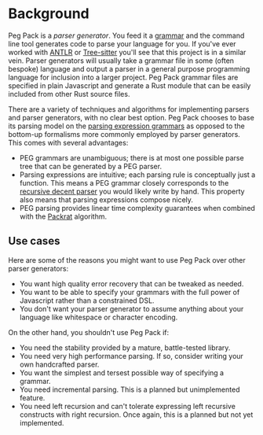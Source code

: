 # Background

Peg Pack is a _parser generator_.
You feed it a [grammar](https://en.wikipedia.org/wiki/Formal_grammar) and the command line tool generates code to parse your language for you.
If you've ever worked with [ANTLR](https://www.antlr.org/) or [Tree-sitter](https://tree-sitter.github.io/tree-sitter) you'll see that this project is in a similar vein.
Parser generators will usually take a grammar file in some (often bespoke) language and output a parser in a general purpose programming language for inclusion into a larger project.
Peg Pack grammar files are specified in plain Javascript and generate a Rust module that can be easily included from other Rust source files.

There are a variety of techniques and algorithms for implementing parsers and parser generators, with no clear best option.
Peg Pack chooses to base its parsing model on the [parsing expression grammars](https://bford.info/pub/lang/peg.pdf) as opposed to the bottom-up formalisms more commonly employed by parser generators.
This comes with several advantages:

- PEG grammars are unambiguous; there is at most one possible parse tree that can be generated by a PEG parser.
- Parsing expressions are intuitive; each parsing rule is conceptually just a function.
  This means a PEG grammar closely corresponds to the [recursive decent parser](https://en.wikipedia.org/wiki/Recursive_descent_parser) you would likely write by hand.
  This property also means that parsing expressions compose nicely.
- PEG parsing provides linear time complexity guarantees when combined with the [Packrat](https://bford.info/pub/lang/packrat-icfp02.pdf) algorithm.

## Use cases

Here are some of the reasons you might want to use Peg Pack over other parser generators:

- You want high quality error recovery that can be tweaked as needed.
- You want to be able to specify your grammars with the full power of Javascript rather than a constrained DSL.
- You don't want your parser generator to assume anything about your language like whitespace or character encoding.

On the other hand, you shouldn't use Peg Pack if:

- You need the stability provided by a mature, battle-tested library.
- You need very high performance parsing.
  If so, consider writing your own handcrafted parser.
- You want the simplest and tersest possible way of specifying a grammar.
- You need incremental parsing.
  This is a planned but unimplemented feature.
- You need left recursion and can't tolerate expressing left recursive constructs with right recursion.
  Once again, this is a planned but not yet implemented.
